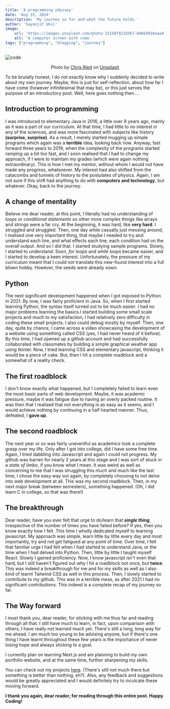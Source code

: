 ```yaml
---
title: 'A programming odyssey'
date: 'Aug 15, 2024'
description: 'My journey so far and what the future holds.'
author: 'Sayanjit Ukil'
image:
    url: 'https://images.unsplash.com/photo-1515879218367-8466d910aaa4?q=80&w=2069&auto=format&fit=crop&ixlib=rb-4.0.3&ixid=M3wxMjA3fDB8MHxwaG90by1wYWdlfHx8fGVufDB8fHx8fA%3D%3D'
    alt: 'A computer screen with code.'
tags: ["programming", "blogging", "journey"]
---
```


![code](/code.jpg)

<div class="mb-2" align="center">
Photo by <a href="https://unsplash.com/@cdr6934?utm_content=creditCopyText&utm_medium=referral&utm_source=unsplash">Chris Ried</a> on <a href="https://unsplash.com/photos/a-computer-screen-with-a-bunch-of-code-on-it-ieic5Tq8YMk?utm_content=creditCopyText&utm_medium=referral&utm_source=unsplash">Unsplash</a>
</div>

To be brutally honest, I do not exactly know why I suddenly decided to write about my own journey. Maybe, this is just for self-reflection, about how far I have come (however infinitesimal that may be), or this just serves the purpose of an introductory post. Well, here goes nothing then....

## Introduction to programming

I was introduced to elementary Java in 2016, a little over 8 years ago, mainly as it was a part of our curriculum. At that time, I had little to no interest in any of the sciences, and was more fascinated with subjects like history **(surprise, surprise)**. As a result, I merely started mugging up simple programs which again was a **terrible** idea, looking back now. Anyway, fast forward three years to 2019, when the complexity of the programs started ramping up a bit too fast, and I soon realised that I had to change my approach, if I were to maintain my grades (which were again nothing extraordinary). This is how I met my mentor, without whom I would not have made any progress, whatsoever. My interest had also shifted from the catacombs and tunnels of history to the postulates of physics. Again, I am not sure if this shift had anything to do with **computers and technology**, but whatever. Okay, back to the journey.

## A change of mentality

Believe me dear reader, at this point, I literally had no understanding of *loops* or *conditional statements* so other more complex things like arrays and strings were a far cry. At the beginning, it was hard, like **very hard**. I struggled and struggled. Then, one day while casually just messing around, I realised one very important thing, that maybe I needed to try and understand each line, and what effects each line, each condition had on the overall output. And so I did that. I started studying sample programs. Slowly, I started to understand. Soon, *for loops* and *while loops* became easier, and I started to develop a keen interest. Unfortunately, the pressure of my curriculum meant that I could not translate this new-found interest into a full blown hobby. However, the seeds were already sown.

## Python

The next significant development happened when I got exposed to Python in 2021. By now, I was fairly proficient in Java. So, when I first started learning Python, the syntax itself turned out to be much easier. I had no major problems learning the basics.I started building some small scale projects and much to my satisfaction, I had relatively zero difficulty in coding these small projects. I also could debug mostly by myself. Then, one day, quite by chance, I came across a video showcasing the development of a website using something called CSS (yes, I had never heard of it before). By this time, I had opened up a github account and had successfully collaborated with classmates by building a simple graphical weather app using tkinter. Now, I tried learning CSS and elementary javascript, thinking it would be a piece of cake. But, then I hit a complete roadblock and a somewhat of a reality check.

## The first roadblock

I don't know exactly what happened, but I completely failed to learn even the most basic parts of web development. Maybe, it was academic pressure, maybe it was fatigue due to having an overly packed routine. It was then that I realised that not everything is as easy as it seems, and I would achieve nothing by continuing in a half hearted manner. Thus, defeated, I **gave up**.

## The second roadblock

The next year or so was fairly uneventful as academics took a complete grasp over my life. Only after I got into college, did I have some free time. Again, I tried dabbling into Javascript and again I could not progress. My github was barren for nearly 2 years at this stage and I was sort of stuck in a *state of limbo*, if you know what I mean. It was weird as well as concerning to me that I was struggling this much and much like the last time, I chose the easy way out again, by completely choosing to not delve into web development at all. This was my second roadblock. Then, in my next major break (between semesters), something happened. (Oh, I did learn C in college, so that was there!)

## The breakthrough

Dear reader, have you ever felt that urge to do/learn that ***single thing***, irrespective of the number of times you have failed before? If yes, then you know exactly how I felt. This time I wholly dedicated myself to learning javascript. My approach was simple, learn little by little every day and most importantly, try and not get fatigued at any point of time. Over time, I felt that familiar urge I had felt when I had started to understand Java, or the time when I had delved into Python. Then, little by little I taught myself React. Slowly I gained proficiency. Now, I know javascript isn't even that hard, but I still haven't figured out why I hit a roadblock not once, but **twice**. This was indeed a breakthrough for me and for my skills as well as I also kind of learnt Tailwind CSS as well in this process. Then, I slowly started to contribute to my github. This was in a terrible mess, as after 2021 I had no significant contributions. This indeed is a complete recap of my journey so far.

## The Way forward

I must thank you, dear reader, for sticking with me thus far and reading through all that. I still have much to learn, in fact, upon comparison with others, I have really not learned much yet. There's still a long, long way for me ahead. I am much too young to be advising anyone, but if there's one thing I have learnt throughout these few years is the importance of never losing hope and always sticking to a goal.

I currently plan on learning Next.js and am planning to build my own portfolio website, and at the same time, further sharpening my skills.

You can check out my projects [here](https://github.com/sayanjit082805). (There's still not much there but something is better than nothing, eh?). Also, any feedback and suggestions would be greatly appreciated and I would definitely try to inculcate these moving forward.

**I thank you again, dear reader, for reading through this entire post. Happy Coding!**